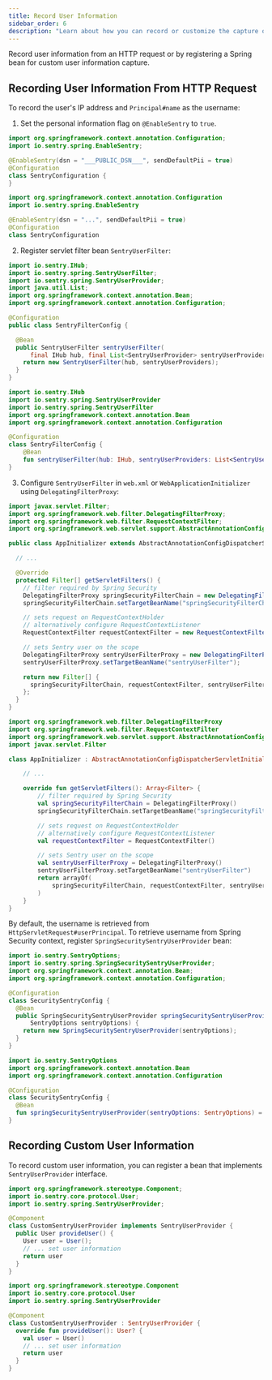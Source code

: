 ```yaml
---
title: Record User Information
sidebar_order: 6
description: "Learn about how you can record or customize the capture of user information."
---
```


Record user information from an HTTP request or by registering a Spring bean for custom user information capture.

## Recording User Information From HTTP Request

To record the user's IP address and `Principal#name` as the username:

1. Set the personal information flag on `@EnableSentry` to `true`.

```Java {tabTitle:Java}
import org.springframework.context.annotation.Configuration;
import io.sentry.spring.EnableSentry;

@EnableSentry(dsn = "___PUBLIC_DSN___", sendDefaultPii = true)
@Configuration
class SentryConfiguration {
}
```

```kotlin {tabTitle:Kotlin}
import org.springframework.context.annotation.Configuration
import io.sentry.spring.EnableSentry

@EnableSentry(dsn = "...", sendDefaultPii = true)
@Configuration
class SentryConfiguration
```

2. Register servlet filter bean `SentryUserFilter`:

```java
import io.sentry.IHub;
import io.sentry.spring.SentryUserFilter;
import io.sentry.spring.SentryUserProvider;
import java.util.List;
import org.springframework.context.annotation.Bean;
import org.springframework.context.annotation.Configuration;

@Configuration
public class SentryFilterConfig {

  @Bean
  public SentryUserFilter sentryUserFilter(
      final IHub hub, final List<SentryUserProvider> sentryUserProviders) {
    return new SentryUserFilter(hub, sentryUserProviders);
  }
}
```

```kotlin
import io.sentry.IHub
import io.sentry.spring.SentryUserProvider
import io.sentry.spring.SentryUserFilter
import org.springframework.context.annotation.Bean
import org.springframework.context.annotation.Configuration

@Configuration
class SentryFilterConfig {
    @Bean
    fun sentryUserFilter(hub: IHub, sentryUserProviders: List<SentryUserProvider>) = SentryUserFilter(hub, sentryUserProviders)
}
```

3. Configure `SentryUserFilter` in `web.xml` or `WebApplicationInitializer` using `DelegatingFilterProxy`:

```java
import javax.servlet.Filter;
import org.springframework.web.filter.DelegatingFilterProxy;
import org.springframework.web.filter.RequestContextFilter;
import org.springframework.web.servlet.support.AbstractAnnotationConfigDispatcherServletInitializer;

public class AppInitializer extends AbstractAnnotationConfigDispatcherServletInitializer {

  // ...

  @Override
  protected Filter[] getServletFilters() {
    // filter required by Spring Security
    DelegatingFilterProxy springSecurityFilterChain = new DelegatingFilterProxy();
    springSecurityFilterChain.setTargetBeanName("springSecurityFilterChain");

    // sets request on RequestContextHolder
    // alternatively configure RequestContextListener
    RequestContextFilter requestContextFilter = new RequestContextFilter();

    // sets Sentry user on the scope
    DelegatingFilterProxy sentryUserFilterProxy = new DelegatingFilterProxy();
    sentryUserFilterProxy.setTargetBeanName("sentryUserFilter");

    return new Filter[] {
      springSecurityFilterChain, requestContextFilter, sentryUserFilterProxy
    };
  }
}
```

```kotlin
import org.springframework.web.filter.DelegatingFilterProxy
import org.springframework.web.filter.RequestContextFilter
import org.springframework.web.servlet.support.AbstractAnnotationConfigDispatcherServletInitializer
import javax.servlet.Filter

class AppInitializer : AbstractAnnotationConfigDispatcherServletInitializer() {

    // ...

    override fun getServletFilters(): Array<Filter> {
        // filter required by Spring Security
        val springSecurityFilterChain = DelegatingFilterProxy()
        springSecurityFilterChain.setTargetBeanName("springSecurityFilterChain")

        // sets request on RequestContextHolder
        // alternatively configure RequestContextListener
        val requestContextFilter = RequestContextFilter()

        // sets Sentry user on the scope
        val sentryUserFilterProxy = DelegatingFilterProxy()
        sentryUserFilterProxy.setTargetBeanName("sentryUserFilter")
        return arrayOf(
            springSecurityFilterChain, requestContextFilter, sentryUserFilterProxy
        )
    }
}
```

By default, the username is retrieved from `HttpServletRequest#userPrincipal`. To retrieve username from Spring Security context, register `SpringSecuritySentryUserProvider` bean:

```java
import io.sentry.SentryOptions;
import io.sentry.spring.SpringSecuritySentryUserProvider;
import org.springframework.context.annotation.Bean;
import org.springframework.context.annotation.Configuration;

@Configuration
class SecuritySentryConfig {
  @Bean
  public SpringSecuritySentryUserProvider springSecuritySentryUserProvider(
      SentryOptions sentryOptions) {
    return new SpringSecuritySentryUserProvider(sentryOptions);
  }
}
```

```kotlin
import io.sentry.SentryOptions
import org.springframework.context.annotation.Bean
import org.springframework.context.annotation.Configuration

@Configuration
class SecuritySentryConfig {
  @Bean
  fun springSecuritySentryUserProvider(sentryOptions: SentryOptions) = SpringSecuritySentryUserProvider(sentryOptions)
}
```

## Recording Custom User Information

To record custom user information, you can register a bean that implements `SentryUserProvider` interface.

```java {tabTitle:Java}
import org.springframework.stereotype.Component;
import io.sentry.core.protocol.User;
import io.sentry.spring.SentryUserProvider;

@Component
class CustomSentryUserProvider implements SentryUserProvider {
  public User provideUser() {
    User user = User();
    // ... set user information
    return user
  }
}
```

```kotlin {tabTitle:Kotlin}
import org.springframework.stereotype.Component
import io.sentry.core.protocol.User
import io.sentry.spring.SentryUserProvider

@Component
class CustomSentryUserProvider : SentryUserProvider {
  override fun provideUser(): User? {
    val user = User()
    // ... set user information
    return user
  }
}
```

